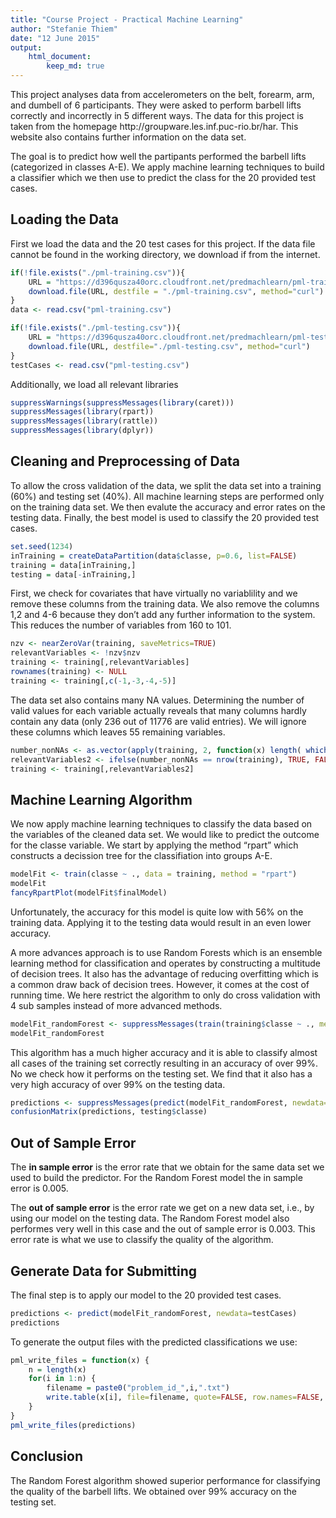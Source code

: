 ```yaml
---
title: "Course Project - Practical Machine Learning"
author: "Stefanie Thiem"
date: "12 June 2015"
output:  
    html_document:  
        keep_md: true  
---
```


This project analyses data from accelerometers on the belt, forearm, arm, and dumbell of 6 participants. They were asked to perform barbell lifts correctly and incorrectly in 5 different ways. The data for this project is taken from the homepage http://groupware.les.inf.puc-rio.br/har. This website also contains further information on the data set. 

The goal is to predict how well the partipants performed the barbell lifts (categorized in classes A-E). We apply machine learning techniques to build a classifier which we then use to predict the class for the 20 provided test cases.

## Loading the Data 

First we load the data and the 20 test cases for this project. If the data file cannot be found in the working directory, we download if from the internet.
```r
if(!file.exists("./pml-training.csv")){
    URL = "https://d396qusza40orc.cloudfront.net/predmachlearn/pml-training.csv"
    download.file(URL, destfile = "./pml-training.csv", method="curl")
}
data <- read.csv("pml-training.csv")
```

```r
if(!file.exists("./pml-testing.csv")){
    URL = "https://d396qusza40orc.cloudfront.net/predmachlearn/pml-testing.csv"
    download.file(URL, destfile="./pml-testing.csv", method="curl")
}
testCases <- read.csv("pml-testing.csv")
```

Additionally, we load all relevant libraries
```r
suppressWarnings(suppressMessages(library(caret)))
suppressMessages(library(rpart))
suppressMessages(library(rattle))
suppressMessages(library(dplyr))
```

## Cleaning and Preprocessing of Data

To allow the cross validation of the data, we split the data set into a training (60%) and testing set (40%). All machine learning steps are performed only on the training data set. We then evalute the accuracy and error rates on the testing data. Finally, the best model is used to classify the 20 provided test cases. 

```r
set.seed(1234)
inTraining = createDataPartition(data$classe, p=0.6, list=FALSE)
training = data[inTraining,]
testing = data[-inTraining,]
```

First, we check for covariates that have virtually no variablility and we remove these columns from the training data. We also remove the columns 1,2 and 4-6 because they don't add any further information to the system. This reduces the number of variables from 160 to 101.
```r
nzv <- nearZeroVar(training, saveMetrics=TRUE)
relevantVariables <- !nzv$nzv
training <- training[,relevantVariables]
rownames(training) <- NULL
training <- training[,c(-1,-3,-4,-5)]
```

The data set also contains many NA values. Determining the number of valid values for each variable actually reveals that many columns hardly contain any data (only 236 out of 11776 are valid entries). We will ignore these columns which leaves 55 remaining variables.
```r
number_nonNAs <- as.vector(apply(training, 2, function(x) length( which(!is.na(x) ))))
relevantVariables2 <- ifelse(number_nonNAs == nrow(training), TRUE, FALSE)
training <- training[,relevantVariables2]
```

## Machine Learning Algorithm

We now apply machine learning techniques to classify the data based on the variables of the cleaned data set. We would like to predict the outcome for the classe variable. We start by applying the method "rpart" which constructs a decission tree for the classifiation into groups A-E.
```r
modelFit <- train(classe ~ ., data = training, method = "rpart")
modelFit
fancyRpartPlot(modelFit$finalModel)
```

Unfortunately, the accuracy for this model is quite low with 56% on the training data. Applying it to the testing data would result in an even lower accuracy.

A more advances approach is to use Random Forests which is an ensemble learning method for classification and operates by constructing a multitude of decision trees. It also has the advantage of reducing overfitting which is a common draw back of decision trees. However, it comes at the cost of running time. We here restrict the algorithm to only do cross validation with 4 sub samples instead of more advanced methods.
```r
modelFit_randomForest <- suppressMessages(train(training$classe ~ ., method="rf", trControl=trainControl(method = "cv", number = 3), data=training))
modelFit_randomForest
```

This algorithm has a much higher accuracy and it is able to classify almost all cases of the training set correctly resulting in an accuracy of over 99%. No we check how it performs on the testing set. We find that it also has a very high accuracy of over 99% on the testing data.
```r
predictions <- suppressMessages(predict(modelFit_randomForest, newdata=testing))
confusionMatrix(predictions, testing$classe)
```

## Out of Sample Error

The **in sample error** is the error rate that we obtain for the same data set we used to build the predictor. For the Random Forest model the in sample error is 0.005.

The **out of sample error** is the error rate we get on a new data set, i.e., by using our model on the testing data. The Random Forest model also performes very well in this case and the out of sample error is 0.003. This error rate is what we use to classify the quality of the algorithm.

## Generate Data for Submitting

The final step is to apply our model to the 20 provided test cases.
```r
predictions <- predict(modelFit_randomForest, newdata=testCases)
predictions
```

To generate the output files with the predicted classifications we use:
```r
pml_write_files = function(x) {
    n = length(x)
    for(i in 1:n) {
        filename = paste0("problem_id_",i,".txt")
        write.table(x[i], file=filename, quote=FALSE, row.names=FALSE, col.names=FALSE)
    }
}
pml_write_files(predictions)
```

## Conclusion

The Random Forest algorithm showed superior performance for classifying the quality of the barbell lifts. We obtained over 99% accuracy on the testing set.
